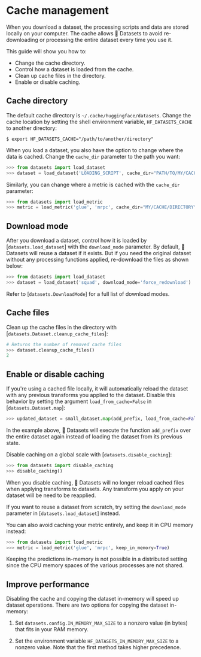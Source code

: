 # Cache management

When you download a dataset, the processing scripts and data are stored locally on your computer. The cache allows 🤗 Datasets to avoid re-downloading or processing the entire dataset every time you use it. 

This guide will show you how to:

- Change the cache directory.
- Control how a dataset is loaded from the cache.
- Clean up cache files in the directory.
- Enable or disable caching.

## Cache directory

The default cache directory is `~/.cache/huggingface/datasets`. Change the cache location by setting the shell environment variable, `HF_DATASETS_CACHE` to another directory:

```
$ export HF_DATASETS_CACHE="/path/to/another/directory"
```

When you load a dataset, you also have the option to change where the data is cached. Change the `cache_dir` parameter to the path you want:

```py
>>> from datasets import load_dataset
>>> dataset = load_dataset('LOADING_SCRIPT', cache_dir="PATH/TO/MY/CACHE/DIR")
```

Similarly, you can change where a metric is cached with the `cache_dir` parameter:

```py
>>> from datasets import load_metric
>>> metric = load_metric('glue', 'mrpc', cache_dir="MY/CACHE/DIRECTORY")
```

## Download mode

After you download a dataset, control how it is loaded by [`datasets.load_dataset`] with the `download_mode` parameter. By default, 🤗 Datasets will reuse a dataset if it exists. But if you need the original dataset without any processing functions applied, re-download the files as shown below:

```py
>>> from datasets import load_dataset
>>> dataset = load_dataset('squad', download_mode='force_redownload')
```

Refer to [`datasets.DownloadMode`] for a full list of download modes.

## Cache files

Clean up the cache files in the directory with [`datasets.Dataset.cleanup_cache_files`]:

```py
# Returns the number of removed cache files
>>> dataset.cleanup_cache_files()
2
```

## Enable or disable caching

If you're using a cached file locally, it will automatically reload the dataset with any previous transforms you applied to the dataset. Disable this behavior by setting the argument `load_from_cache=False` in [`datasets.Dataset.map`]:

```py
>>> updated_dataset = small_dataset.map(add_prefix, load_from_cache=False)
```

In the example above, 🤗 Datasets will execute the function `add_prefix` over the entire dataset again instead of loading the dataset from its previous state.

Disable caching on a global scale with [`datasets.disable_caching`]:

```py
>>> from datasets import disable_caching
>>> disable_caching()
```

When you disable caching, 🤗 Datasets will no longer reload cached files when applying transforms to datasets. Any transform you apply on your dataset will be need to be reapplied.

<Tip>

If you want to reuse a dataset from scratch, try setting the `download_mode` parameter in [`datasets.load_dataset`] instead.

</Tip>

You can also avoid caching your metric entirely, and keep it in CPU memory instead:

```py
>>> from datasets import load_metric
>>> metric = load_metric('glue', 'mrpc', keep_in_memory=True)
```

<Tip warning={true}>

Keeping the predictions in-memory is not possible in a distributed setting since the CPU memory spaces of the various processes are not shared.

</Tip>

<a id='load_dataset_enhancing_performance'></a>

## Improve performance

Disabling the cache and copying the dataset in-memory will speed up dataset operations. There are two options for copying the dataset in-memory:

1. Set `datasets.config.IN_MEMORY_MAX_SIZE` to a nonzero value (in bytes) that fits in your RAM memory. 

2. Set the environment variable `HF_DATASETS_IN_MEMORY_MAX_SIZE` to a nonzero value. Note that the first method takes higher precedence.